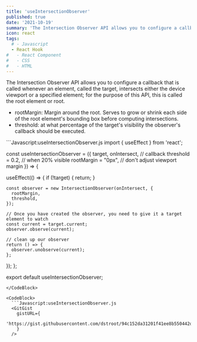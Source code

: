 ```yaml
---
title: 'useIntersectionObserver'
published: true
date: '2021-10-19'
summary: 'The Intersection Observer API allows you to configure a callback that is called whenever an element intersects either the device viewport.'
icon: react
tags:
  # - Javascript
  - React Hook
#   - React Component
#   - CSS
#   - HTML
---
```


The Intersection Observer API allows you to configure a callback that is called whenever an element, called the target, intersects either the device viewport or a specified element; for the purpose of this API, this is called the root element or root.

- rootMargin: Margin around the root. Serves to grow or shrink each side of the root element's bounding box before computing intersections.
- threshold: at what percentage of the target's visibility the observer's callback should be executed.

<CodeBlock>
```Javascript:useIntersectionObserver.js
import { useEffect } from 'react';

const useIntersectionObserver = ({
target,
onIntersect, // callback
threshold = 0.2, // when 20% visible
rootMargin = "0px", // don't adjust viewport margin
}) => {

useEffect(() => {
if (!target) {
return;
}

    const observer = new IntersectionObserver(onIntersect, {
      rootMargin,
      threshold,
    });

    // Once you have created the observer, you need to give it a target element to watch
    const current = target.current;
    observer.observe(current);

    // clean up our observer
    return () => {
      observer.unobserve(current);
    };

});
};

export default useIntersectionObserver;
```
</CodeBlock>

<CodeBlock>
  ```Javascript:useIntersectionObserver.js
  <GitGist
    gistURL={
      'https://gist.githubusercontent.com/dstroot/94c152da31201f41ee8b550442ddbc0b/raw/3a23e00f7c861fe9d36d9e12289a6904ce2ad15e/useIntersectionObserver.js'
    }
  />
  ```
</CodeBlock>
